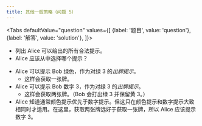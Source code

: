 ```yaml
---
title: 其他一般策略（问题 5）
---
```



<BeginnersGuideProgress id="other-general-strategy-question-4" />

<Tabs
  defaultValue="question"
  values={[
    {label: '题目', value: 'question'},
    {label: '解答', value: 'solution'},
  ]}>
<TabItem value="question">

- 列出 Alice 可以给出的所有合法提示。
- Alice 应该从中选择哪个提示？

</TabItem>
<TabItem value="solution">

- Alice 可以提示 Bob 绿色，作为对绿 3 的*出牌提示*。
  - 这样会获取一张牌。
- Alice 可以提示 Bob 数字 3，作为对绿 3 的*出牌提示*。
  - 这样会获取两张牌。（Bob 会打出绿 3 并保留黄 3。）
- Alice 知道通常颜色提示优先于数字提示。但这只在颜色提示和数字提示大致相同时才适用。在这里，获取两张牌远好于获取一张牌，所以 Alice 应该提示数字 3。

</TabItem>
</Tabs>

<OtherGeneralStrategyQuestion5 />
